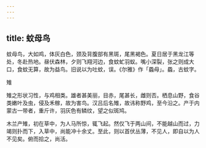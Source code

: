 ```yaml
---
---
---
```

title: 蚊母鸟
---



蚊母鸟，大如鸡，体灰白色，颈及背腹部有黑斑，尾黑褐色。夏日居于黑龙江等处，冬赴热地。昼伏森林，夕则飞翔河边，食蚊虻羽蚁。嘴小深裂，张之则成大口，食蚊无算，故为益鸟。旧说以为吐蚊，误。《尔雅》作「蟁母」。蟁，古蚊字。

雉

雉之形状习性，与鸡相类。雄者甚美丽，目赤，尾甚长，雌则否。栖息山野，食谷类嫩叶及虫，侵及禾稼，故为害鸟。汉吕后名雉，故讳称野鸡，至今沿之。产于内蒙古一带者，重斤许，羽灰色有鳞纹，望之似斑鸠。

木兰产雉，初在草中，为人马所惊，辄飞起。然仅飞于两山间，不能越山而过，力竭则扑而下，入草中，尚能冲十余丈。至此，则以首伏丛薄，不见人，即自以为人不见矣。俯而拾之，尚活。